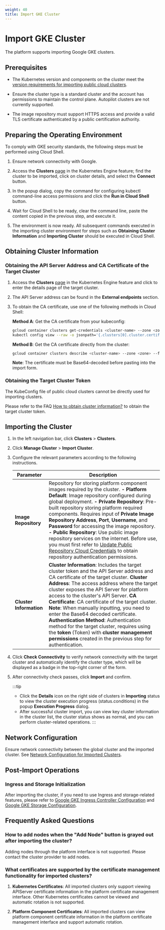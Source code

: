 ```yaml
---
weight: 40
title: Import GKE Cluster
---
```


# Import GKE Cluster

The platform supports importing Google GKE clusters.

## Prerequisites

* The Kubernetes version and components on the cluster meet the [version requirements for importing public cloud clusters](/configure/clusters/overview.mdx#version-cloud).

* Ensure the cluster type is a standard cluster and the account has permissions to maintain the control plane. Autopilot clusters are not currently supported.

* The image repository must support HTTPS access and provide a valid TLS certificate authenticated by a public certification authority.

## Preparing the Operating Environment

To comply with GKE security standards, the following steps must be performed using Cloud Shell.

1. Ensure network connectivity with Google.

2. Access the **Clusters** [page](https://console.cloud.google.com/kubernetes/list/overview) in the Kubernetes Engine feature; find the cluster to be imported, click on cluster details, and select the **Connect** button.

3. In the popup dialog, copy the command for configuring kubectl command-line access permissions and click the **Run in Cloud Shell** button.

4. Wait for Cloud Shell to be ready, clear the command line, paste the content copied in the previous step, and execute it.

5. The environment is now ready. All subsequent commands executed in the importing cluster environment for steps such as **Obtaining Cluster Information** and **Importing Cluster** should be executed in Cloud Shell.

## Obtaining Cluster Information

### Obtaining the API Server Address and CA Certificate of the Target Cluster

1. Access the **Clusters** [page](https://console.cloud.google.com/kubernetes/list/overview) in the Kubernetes Engine feature and click to enter the details page of the target cluster.

2. The API Server address can be found in the **External endpoints** section.

3. To obtain the CA certificate, use one of the following methods in Cloud Shell:

    **Method A**: Get the CA certificate from your kubeconfig:
    ```bash
    gcloud container clusters get-credentials <cluster-name> --zone <zone>
    kubectl config view --raw -o jsonpath='{.clusters[0].cluster.certificate-authority-data}' | base64 -d
    ```

    **Method B**: Get the CA certificate directly from the cluster:
    ```bash
    gcloud container clusters describe <cluster-name> --zone <zone> --format='get(masterAuth.clusterCaCertificate)' | base64 -d
    ```

    **Note**: The certificate must be Base64-decoded before pasting into the import form.

### Obtaining the Target Cluster Token

The KubeConfig file of public cloud clusters cannot be directly used for importing clusters.

Please refer to the FAQ [How to obtain cluster information?](/configure/clusters/managed/how-to/fetch-kubeconfig.mdx) to obtain the target cluster token.

## Importing the Cluster

1. In the left navigation bar, click **Clusters** > **Clusters**.

2. Click **Manage Cluster** > **Import Cluster**.

3. Configure the relevant parameters according to the following instructions.

    |   Parameter |    Description    |
    | ------ | -------- |
    |  **Image Repository**  | Repository for storing platform component images required by the cluster. **- Platform Default**: Image repository configured during global deployment. **- Private Repository**: Pre-built repository storing platform required components. Requires input of **Private Image Repository Address**, **Port**, **Username**, and **Password** for accessing the image repository. **- Public Repository**: Use public image repository services on the internet. Before use, you must first refer to [Update Public Repository Cloud Credentials](/configure/clusters/how-to/update_public_repository_credentials.mdx) to obtain repository authentication permissions. |
    |  **Cluster Information**  | **Cluster Information**: Includes the target cluster token and the API Server address and CA certificate of the target cluster. **Cluster Address**: The access address where the target cluster exposes the API Server for platform access to the cluster's API Server. **CA Certificate**: CA certificate of the target cluster. **Note**: When manually inputting, you need to enter the Base64 decoded certificate. **Authentication Method**: Authentication method for the target cluster, requires using the **token** (Token) with **cluster management permissions** created in the previous step for authentication. |

4. Click **Check Connectivity** to verify network connectivity with the target cluster and automatically identify the cluster type, which will be displayed as a badge in the top-right corner of the form.

5. After connectivity check passes, click **Import** and confirm.

    :::tip

    * Click the **Details** icon on the right side of clusters in **Importing** status to view the cluster execution progress (status.conditions) in the popup **Execution Progress** dialog.
    * After successful cluster import, you can view key cluster information in the cluster list, the cluster status shows as normal, and you can perform cluster-related operations.
    :::

## Network Configuration

Ensure network connectivity between the global cluster and the imported cluster. See [Network Configuration for Imported Clusters](/configure/clusters/managed/how-to/annotate-platform-url.mdx).

## Post-Import Operations

### Ingress and Storage Initialization

After importing the cluster, if you need to use Ingress and storage-related features, please refer to [Google GKE Ingress Controller Configuration](/configure/clusters/managed/cloud-init/network/google-gke.mdx) and [Google GKE Storage Configuration](/configure/clusters/managed/cloud-init/storage/google-gke.mdx).

## Frequently Asked Questions

### How to add nodes when the "Add Node" button is grayed out after importing the cluster?

Adding nodes through the platform interface is not supported. Please contact the cluster provider to add nodes.

### What certificates are supported by the certificate management functionality for imported clusters?

1. **Kubernetes Certificates**: All imported clusters only support viewing APIServer certificate information in the platform certificate management interface. Other Kubernetes certificates cannot be viewed and automatic rotation is not supported.

2. **Platform Component Certificates**: All imported clusters can view platform component certificate information in the platform certificate management interface and support automatic rotation.
